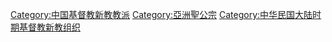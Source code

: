 {{Catmore}}

[[Category:中国基督教新教教派|Category:中国基督教新教教派]]
[[Category:亞洲聖公宗‎|Category:亞洲聖公宗‎]]
[[Category:中华民国大陆时期基督教新教组织|Category:中华民国大陆时期基督教新教组织]]